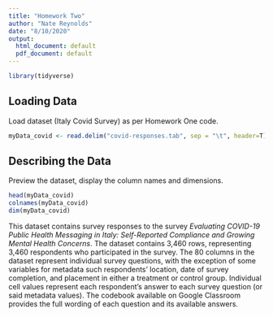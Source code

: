 ```yaml
---
title: "Homework Two"
author: "Nate Reynolds"
date: "8/10/2020"
output:
  html_document: default
  pdf_document: default
---
```


```r
library(tidyverse)
```

## Loading Data

Load dataset (Italy Covid Survey) as per Homework One code.

```r
myData_covid <- read.delim("covid-responses.tab", sep = "\t", header=T)
```

## Describing the Data

Preview the dataset, display the column names and dimensions.

```r
head(myData_covid)
colnames(myData_covid)
dim(myData_covid)
```

This dataset contains survey responses to the survey *Evaluating COVID-19 Public Health Messaging in Italy: Self-Reported Compliance and Growing Mental Health Concerns*. The dataset contains 3,460 rows, representing 3,460 respondents who participated in the survey. The 80 columns in the dataset represent individual survey questions, with the exception of some variables for metadata such respondents' location, date of survey completion, and placement in either a treatment or control group. Individual cell values represent each respondent's answer to each survey question (or said metadata values). The codebook available on Google Classroom provides the full wording of each question and its available answers.
